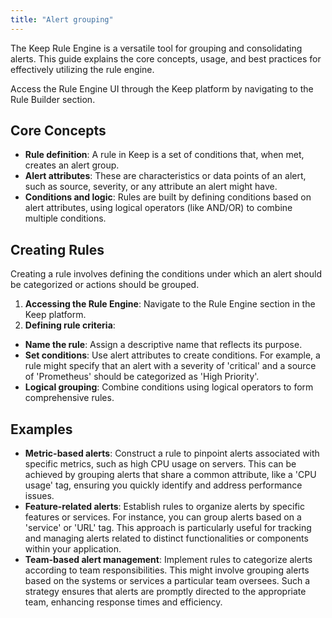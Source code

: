 ```yaml
---
title: "Alert grouping"
---
```


The Keep Rule Engine is a versatile tool for grouping and consolidating alerts.
This guide explains the core concepts, usage, and best practices for effectively utilizing the rule engine.

<Note>Access the Rule Engine UI through the Keep platform by navigating to the Rule Builder section.</Note>

## Core Concepts
- **Rule definition**: A rule in Keep is a set of conditions that, when met, creates an alert group.
- **Alert attributes**: These are characteristics or data points of an alert, such as source, severity, or any attribute an alert might have.
- **Conditions and logic**: Rules are built by defining conditions based on alert attributes, using logical operators (like AND/OR) to combine multiple conditions.

## Creating Rules
Creating a rule involves defining the conditions under which an alert should be categorized or actions should be grouped.

1. **Accessing the Rule Engine**: Navigate to the Rule Engine section in the Keep platform.
2. **Defining rule criteria**:
 - **Name the rule**: Assign a descriptive name that reflects its purpose.
 - **Set conditions**: Use alert attributes to create conditions. For example, a rule might specify that an alert with a severity of 'critical' and a source of 'Prometheus' should be categorized as 'High Priority'.
 - **Logical grouping**: Combine conditions using logical operators to form comprehensive rules.

## Examples
- **Metric-based alerts**: Construct a rule to pinpoint alerts associated with specific metrics, such as high CPU usage on servers. This can be achieved by grouping alerts that share a common attribute, like a 'CPU usage' tag, ensuring you quickly identify and address performance issues.
- **Feature-related alerts**: Establish rules to organize alerts by specific features or services. For instance, you can group alerts based on a 'service' or 'URL' tag. This approach is particularly useful for tracking and managing alerts related to distinct functionalities or components within your application.
- **Team-based alert management**: Implement rules to categorize alerts according to team responsibilities. This might involve grouping alerts based on the systems or services a particular team oversees. Such a strategy ensures that alerts are promptly directed to the appropriate team, enhancing response times and efficiency.
